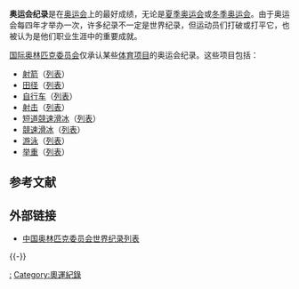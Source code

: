{{NoteTA
|G1=Sports
}}
'''奥运会纪录'''是在[[奥林匹克运动会|奥运会]]上的最好成绩，无论是[[夏季奥林匹克运动会|夏季奥运会]]或[[冬季奥林匹克运动会|冬季奥运会]]。由于奥运会每四年才举办一次，许多纪录不一定是世界纪录，但运动员们打破或打平它，也被认为是他们职业生涯中的重要成就。

[[国际奥林匹克委员会|国际奥林匹克委员会]]仅承认某些[[奥运会项目|体育项目]]的奥运会纪录。这些项目包括：
* [[夏季奥林匹克运动会射箭比赛|射箭]]（[[奥林匹克运动会射箭纪录列表|列表]]）
* [[夏季奥林匹克运动会田径比赛|田径]]（[[奥林匹克运动会田径纪录列表|列表]]）
* [[夏季奥林匹克运动会自行车比赛|自行车]]（[[奥林匹克运动会自行车纪录列表|列表]]）
* [[夏季奥林匹克运动会射击比赛|射击]]（[[奥林匹克运动会射击纪录列表|列表]]）
* [[冬季奧林匹克運動會短道競速滑冰比賽|短道競速滑冰]]（[[奥林匹克运动会短道速滑纪录列表|列表]]）
* [[冬季奥林匹克运动会速度滑冰比赛|競速滑冰]]（[[奥林匹克运动会速度滑冰纪录列表|列表]]）
* [[夏季奥林匹克运动会游泳比赛|游泳]]（[[奧林匹克運動會游泳紀錄列表|列表]]）
* [[夏季奥林匹克运动会举重比赛|举重]]（[[奥林匹克运动会举重纪录列表|列表]]）
== 参考文献 ==
{{Reflist}}

== 外部链接 ==
* [http://www.olympic.cn/sports/record/ 中国奥林匹克委员会世界纪录列表] {{Wayback|url=http://www.olympic.cn/sports/record/ |date=20201212060700 }}

{{-}}
{{奧運紀錄列表}}

[[Category:奥林匹克运动会|:]]
[[Category:奧運紀錄|Category:奧運紀錄]]

{{Olympic-stub}}